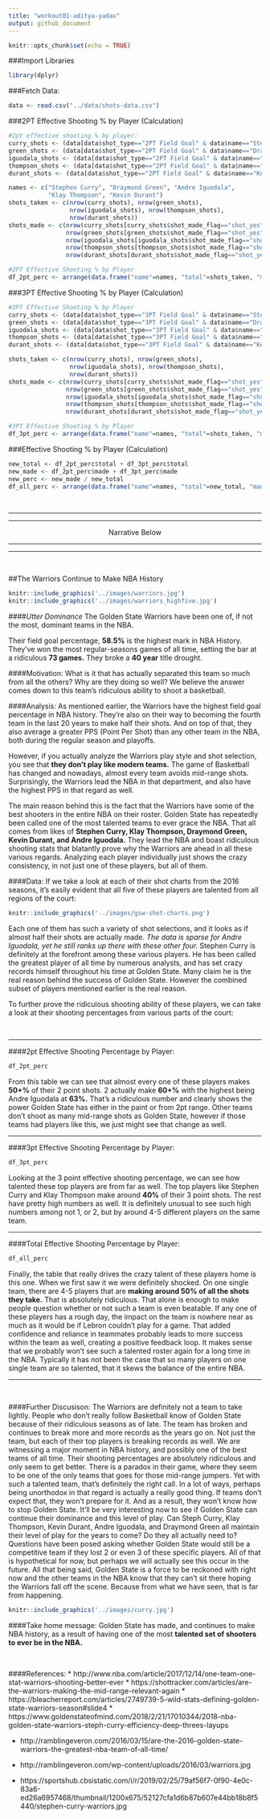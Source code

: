 ```yaml
---
title: "workout01-aditya-yadav"
output: github_document
---
```


```r
knitr::opts_chunk$set(echo = TRUE)
```

###Import Libraries
```r
library(dplyr)
```

###Fetch Data:
```r
data <- read.csv("../data/shots-data.csv")
```

###2PT Effective Shooting % by Player (Calculation)
```r
#2pt effective shooting % by player:
curry_shots <- (data[data$shot_type=="2PT Field Goal" & data$name=="Stephen Curry",])
green_shots <- (data[data$shot_type=="2PT Field Goal" & data$name=="Draymond Green",])
iguodala_shots <- (data[data$shot_type=="2PT Field Goal" & data$name=="Andre Iguodala",])
thompson_shots <- (data[data$shot_type=="2PT Field Goal" & data$name=="Klay Thompson",])
durant_shots <- (data[data$shot_type=="2PT Field Goal" & data$name=="Kevin Durant",])

names <- c("Stephen Curry", "Draymond Green", "Andre Iguodala",
           "Klay Thompson", "Kevin Durant")
shots_taken <- c(nrow(curry_shots), nrow(green_shots),
                 nrow(iguodala_shots), nrow(thompson_shots),
                 nrow(durant_shots))
shots_made <- c(nrow(curry_shots[curry_shots$shot_made_flag=="shot_yes",]),
                nrow(green_shots[green_shots$shot_made_flag=="shot_yes",]),
                nrow(iguodala_shots[iguodala_shots$shot_made_flag=="shot_yes",]),
                nrow(thompson_shots[thompson_shots$shot_made_flag=="shot_yes",]),
                nrow(durant_shots[durant_shots$shot_made_flag=="shot_yes",]))

#2PT Effective Shooting % by Player
df_2pt_perc <- arrange(data.frame("name"=names, "total"=shots_taken, "made"=shots_made, "perc_made"=shots_made/shots_taken), desc(perc_made))
```
###3PT Effective Shooting % by Player (Calculation)
```r
#3PT Effective Shooting % by Player
curry_shots <- (data[data$shot_type=="3PT Field Goal" & data$name=="Stephen Curry",])
green_shots <- (data[data$shot_type=="3PT Field Goal" & data$name=="Draymond Green",])
iguodala_shots <- (data[data$shot_type=="3PT Field Goal" & data$name=="Andre Iguodala",])
thompson_shots <- (data[data$shot_type=="3PT Field Goal" & data$name=="Klay Thompson",])
durant_shots <- (data[data$shot_type=="3PT Field Goal" & data$name=="Kevin Durant",])

shots_taken <- c(nrow(curry_shots), nrow(green_shots),
                 nrow(iguodala_shots), nrow(thompson_shots),
                 nrow(durant_shots))
shots_made <- c(nrow(curry_shots[curry_shots$shot_made_flag=="shot_yes",]),
                nrow(green_shots[green_shots$shot_made_flag=="shot_yes",]),
                nrow(iguodala_shots[iguodala_shots$shot_made_flag=="shot_yes",]),
                nrow(thompson_shots[thompson_shots$shot_made_flag=="shot_yes",]),
                nrow(durant_shots[durant_shots$shot_made_flag=="shot_yes",]))

#3PT Effective Shooting % by Player
df_3pt_perc <- arrange(data.frame("name"=names, "total"=shots_taken, "made"=shots_made, "perc_made"=shots_made/shots_taken), desc(perc_made))
```
###Effective Shooting % by Player (Calculation)
```r
new_total <- df_2pt_perc$total + df_3pt_perc$total
new_made <- df_2pt_perc$made + df_3pt_perc$made
new_perc <- new_made / new_total
df_all_perc <- arrange(data.frame("name"=names, "total"=new_total, "made"=new_made, "perc_made"=new_perc), desc(perc_made))
```

<br>
<hr>
<hr>
<center>Narrative Below</center>
<hr>
<hr>
<br>

##The Warriors Continue to Make NBA History

```r
knitr::include_graphics('../images/warriors.jpg')
knitr::include_graphics('../images/warriors_highfive.jpg')
```

####*Utter Dominance*
The Golden State Warriors have been one of, if not the most, dominant teams in the NBA. 

Their field goal percentage, **58.5%** is the highest mark in NBA History. 
They’ve won the most regular-seasons games of all time, setting the bar at a ridiculous **73 games.**
They broke a **40 year** title drought.

####Motivation:
What is it that has actually separated this team so much from all the others? Why are they doing so well? We believe the answer comes down to this team’s ridiculous ability to shoot a basketball.

####Analysis:
As mentioned earlier, the Warriors have the highest field goal percentage in NBA history. They’re also on their way to becoming the fourth team in the last 20 years to make half their shots. And on top of that, they also average a greater PPS (Point Per Shot) than any other team in the NBA, both during the regular season and playoffs.

However, if you actually analyze the Warriors play style and shot selection, you see that **they don’t play like modern teams.** The game of Basketball has changed and nowadays, almost every team avoids mid-range shots. 
Surprisingly, the Warriors lead the NBA in that department, and also have the highest PPS in that regard as well.

The main reason behind this is the fact that the Warriors have some of the best shooters in the entire NBA on their roster. Golden State has repeatedly been called one of the most talented teams to ever grace the NBA. That all comes from likes of **Stephen Curry, Klay Thompson, Draymond Green, Kevin Durant, and Andre Iguodala.** They lead the NBA and boast ridiculous shooting stats that blatantly prove why the Warriors are ahead in all these various regards. Analyzing each player individually just shows the crazy consistency, in not just one of these players, but all of them.

####Data:
If we take a look at each of their shot charts from the 2016 seasons, it’s easily evident that all five of these players are talented from all regions of the court:

```r
knitr::include_graphics('../images/gsw-shot-charts.png')
```


Each one of them has such a variety of shot selections, and it looks as if almost half their shots are actually made. *The data is sparse for Andre Iguodala, yet he still ranks up there with these other four.* Stephen Curry is definitely at the forefront among these various players. He has been called the greatest player of all time by numerous analysts, and has set crazy records himself throughout his time at Golden State. Many claim he is the real reason behind the success of Golden State. However the combined subset of players mentioned earlier is the real reason.

To further prove the ridiculous shooting ability of these players, we can take a look at their shooting percentages from various parts of the court:

<br>
<hr>

####2pt Effective Shooting Percentage by Player:
```r
df_2pt_perc
```

From this table we can see that almost every one of these players makes **50+%** of their 2 point shots. 2 actually make **60+%** with the highest being Andre Iguodala at **63%.** That’s a ridiculous number and clearly shows the power Golden State has either in the paint or from 2pt range. Other teams don’t shoot as many mid-range shots as Golden State, however if those teams had players like this, we just might see that change as well.

<hr>

####3pt Effective Shooting Percentage by Player:
```r
df_3pt_perc
```

Looking at the 3 point effective shooting percentage, we can see how talented these top players are from far as well. The top players like Stephen Curry and Klay Thompson make around **40%** of their 3 point shots. The rest have pretty high numbers as well. It is definitely unusual to see such high numbers among not 1, or 2, but by around 4-5 different players on the same team.

<hr>

####Total Effective Shooting Percentage by Player:
```r
df_all_perc
```

Finally, the table that really drives the crazy talent of these players home is this one. When we first saw it we were definitely shocked. On one single team, there are 4-5 players that are **making around 50% of all the shots they take.** That is absolutely ridiculous. That alone is enough to make people question whether or not such a team is even beatable. If any one of these players has a rough day, the impact on the team is nowhere near as much as it would be if Lebron couldn’t play for a game. That added confidence and reliance in teammates probably leads to more success within the team as well, creating a positive feedback loop. It makes sense that we probably won’t see such a talented roster again for a long time in the NBA. Typically it has not been the case that so many players on one single team are so talented, that it skews the balance of the entire NBA.
<hr>

<br>

####Further Discusison:
The Warriors are definitely not a team to take lightly. People who don’t really follow Basketball know of Golden State because of their ridiculous seasons as of late. The team has broken and continues to break more and more records as the years go on. Not just the team, but each of their top players is breaking records as well. We are witnessing a major moment in NBA history, and possibly one of the best teams of all time. 
Their shooting percentages are absolutely ridiculous and only seem to get better. There is a paradox in their game, where they seem to be one of the only teams that goes for those mid-range jumpers. Yet with such a talented team, that’s definitely the right call. In a lot of ways, perhaps being unorthodox in that regard is actually a really good thing. If teams don’t expect that, they won’t prepare for it. And as a result, they won’t know how to stop Golden State. It’ll be very interesting now to see if Golden State can continue their dominance and this level of play. Can Steph Curry, Klay Thompson, Kevin Durant, Andre Iguodala, and Draymond Green all maintain their level of play for the years to come? Do they all actually need to? Questions have been posed asking whether Golden State would still be a competitive team if they lost 2 or even 3 of these specific players. All of that is hypothetical for now, but perhaps we will actually see this occur in the future. All that being said, Golden State is a force to be reckoned with right now and the other teams in the NBA know that they can’t sit there hoping the Warriors fall off the scene. Because from what we have seen, that is far from happening.

```r
knitr::include_graphics('../images/curry.jpg')
```

####Take home message:
Golden State has made, and continues to make NBA history, as a result of having one of the most **talented set of shooters to ever be in the NBA.**

<br>

####References:
* http://www.nba.com/article/2017/12/14/one-team-one-stat-warriors-shooting-better-ever
* https://shottracker.com/articles/are-the-warriors-making-the-mid-range-relevant-again
* https://bleacherreport.com/articles/2749739-5-wild-stats-defining-golden-state-warriors-season#slide4
* https://www.goldenstateofmind.com/2018/2/21/17010344/2018-nba-golden-state-warriors-steph-curry-efficiency-deep-threes-layups

* http://ramblingeveron.com/2016/03/15/are-the-2016-golden-state-warriors-the-greatest-nba-team-of-all-time/
* http://ramblingeveron.com/wp-content/uploads/2016/03/warriors.jpg

* https://sportshub.cbsistatic.com/i/r/2019/02/25/79af56f7-0f90-4e0c-83a6-ed26a6957468/thumbnail/1200x675/52127cfa1d6b87b607e44bb18b8f5440/stephen-curry-warriors.jpg














